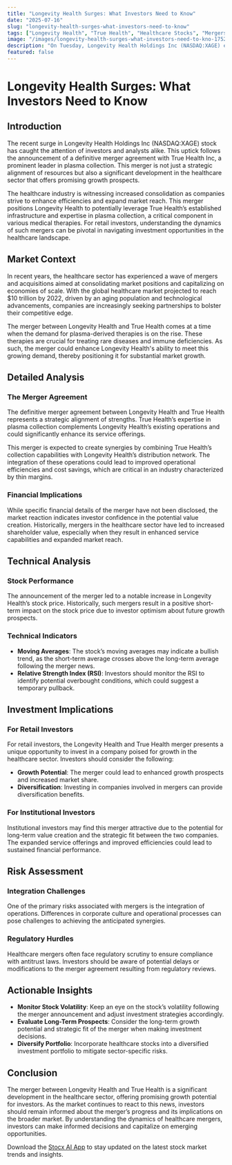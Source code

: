 ```yaml
---
title: "Longevity Health Surges: What Investors Need to Know"
date: "2025-07-16"
slug: "longevity-health-surges-what-investors-need-to-know"
tags: ["Longevity Health", "True Health", "Healthcare Stocks", "Mergers and Acquisitions", "Investment Opportunities", "Stock Market Analysis", "NASDAQ"]
image: "/images/longevity-health-surges-what-investors-need-to-kno-1752697847372.png"
description: "On Tuesday, Longevity Health Holdings Inc (NASDAQ:XAGE) experienced a significant surge in its stock price following the announcement of a definitive merger agreement with True Health Inc, a leader in plasma collection. This strategic move is poised to reshape the landscape of health services by potentially enhancing operational efficiencies and expanding market reach. For retail investors, this development not only signifies a promising growth trajectory for Longevity Health but also highlights the importance of staying informed about mergers and acquisitions in the healthcare sector. As the stock market reacts to these corporate strategies, understanding the implications of such mergers can provide critical insights into future investment opportunities. With the healthcare sector being a pivotal component of the economy, this merger could set a precedent for further consolidation and innovation. Investors should consider the potential for increased value creation and market share expansion, while also being mindful of the inherent risks associated with integrating diverse operations. This article delves into the market context, detailed analysis of the merger, technical insights, and provides actionable advice for making informed investment decisions in this evolving landscape."
featured: false
---
```


# Longevity Health Surges: What Investors Need to Know

## Introduction
The recent surge in Longevity Health Holdings Inc (NASDAQ:XAGE) stock has caught the attention of investors and analysts alike. This uptick follows the announcement of a definitive merger agreement with True Health Inc, a prominent leader in plasma collection. This merger is not just a strategic alignment of resources but also a significant development in the healthcare sector that offers promising growth prospects.

The healthcare industry is witnessing increased consolidation as companies strive to enhance efficiencies and expand market reach. This merger positions Longevity Health to potentially leverage True Health’s established infrastructure and expertise in plasma collection, a critical component in various medical therapies. For retail investors, understanding the dynamics of such mergers can be pivotal in navigating investment opportunities in the healthcare landscape.

## Market Context
In recent years, the healthcare sector has experienced a wave of mergers and acquisitions aimed at consolidating market positions and capitalizing on economies of scale. With the global healthcare market projected to reach $10 trillion by 2022, driven by an aging population and technological advancements, companies are increasingly seeking partnerships to bolster their competitive edge.

The merger between Longevity Health and True Health comes at a time when the demand for plasma-derived therapies is on the rise. These therapies are crucial for treating rare diseases and immune deficiencies. As such, the merger could enhance Longevity Health's ability to meet this growing demand, thereby positioning it for substantial market growth.

## Detailed Analysis
### The Merger Agreement
The definitive merger agreement between Longevity Health and True Health represents a strategic alignment of strengths. True Health’s expertise in plasma collection complements Longevity Health’s existing operations and could significantly enhance its service offerings.

This merger is expected to create synergies by combining True Health’s collection capabilities with Longevity Health’s distribution network. The integration of these operations could lead to improved operational efficiencies and cost savings, which are critical in an industry characterized by thin margins.

### Financial Implications
While specific financial details of the merger have not been disclosed, the market reaction indicates investor confidence in the potential value creation. Historically, mergers in the healthcare sector have led to increased shareholder value, especially when they result in enhanced service capabilities and expanded market reach.

## Technical Analysis
### Stock Performance
The announcement of the merger led to a notable increase in Longevity Health’s stock price. Historically, such mergers result in a positive short-term impact on the stock price due to investor optimism about future growth prospects.

### Technical Indicators
- **Moving Averages**: The stock’s moving averages may indicate a bullish trend, as the short-term average crosses above the long-term average following the merger news.
- **Relative Strength Index (RSI)**: Investors should monitor the RSI to identify potential overbought conditions, which could suggest a temporary pullback.

## Investment Implications
### For Retail Investors
For retail investors, the Longevity Health and True Health merger presents a unique opportunity to invest in a company poised for growth in the healthcare sector. Investors should consider the following:
- **Growth Potential**: The merger could lead to enhanced growth prospects and increased market share.
- **Diversification**: Investing in companies involved in mergers can provide diversification benefits.

### For Institutional Investors
Institutional investors may find this merger attractive due to the potential for long-term value creation and the strategic fit between the two companies. The expanded service offerings and improved efficiencies could lead to sustained financial performance.

## Risk Assessment
### Integration Challenges
One of the primary risks associated with mergers is the integration of operations. Differences in corporate culture and operational processes can pose challenges to achieving the anticipated synergies.

### Regulatory Hurdles
Healthcare mergers often face regulatory scrutiny to ensure compliance with antitrust laws. Investors should be aware of potential delays or modifications to the merger agreement resulting from regulatory reviews.

## Actionable Insights
- **Monitor Stock Volatility**: Keep an eye on the stock’s volatility following the merger announcement and adjust investment strategies accordingly.
- **Evaluate Long-Term Prospects**: Consider the long-term growth potential and strategic fit of the merger when making investment decisions.
- **Diversify Portfolio**: Incorporate healthcare stocks into a diversified investment portfolio to mitigate sector-specific risks.

## Conclusion
The merger between Longevity Health and True Health is a significant development in the healthcare sector, offering promising growth potential for investors. As the market continues to react to this news, investors should remain informed about the merger’s progress and its implications on the broader market. By understanding the dynamics of healthcare mergers, investors can make informed decisions and capitalize on emerging opportunities.

Download the [Stocx AI App](https://stocx.co) to stay updated on the latest stock market trends and insights.
